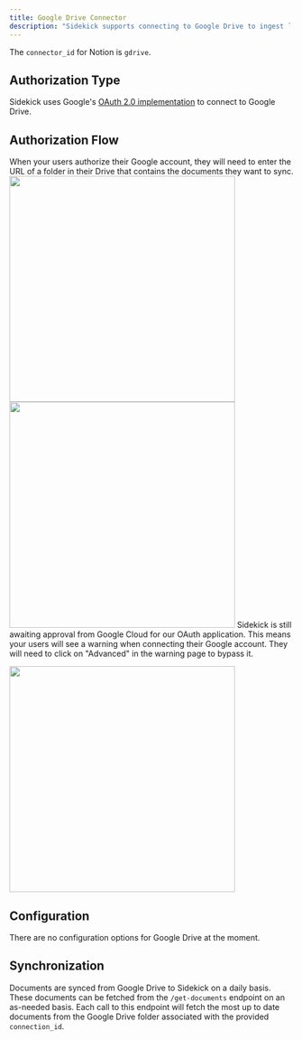 ```yaml
---
title: Google Drive Connector
description: "Sidekick supports connecting to Google Drive to ingest `.doc`, `.docx` and `.pdf` files from a single folder in Google Drive."
---
```


The `connector_id` for Notion is `gdrive`.

## Authorization Type
Sidekick uses Google's [OAuth 2.0 implementation](https://developers.google.com/identity/openid-connect/openid-connect) to connect to Google Drive.

## Authorization Flow
When your users authorize their Google account, they will need to enter the URL of a folder in their Drive that contains the documents they want to sync.
<Accordion title="Show screenshots">
<img width="400" src="https://github.com/ai-sidekick/docs/assets/14931371/b39adf9d-f8b8-4473-89c3-bdc6b73fea4a" />
<img width="400" src="https://github.com/ai-sidekick/docs/assets/14931371/df12972f-0d5c-44b3-b21a-e3a4e6100cc4" />
</Accordion>
<Note>Sidekick is still awaiting approval from Google Cloud for our OAuth application. This means your users will see a warning when connecting their Google account. 
They will need to click on "Advanced" in the warning page to bypass it.</Note>
<Frame>
<img width="400" src="https://github.com/ai-sidekick/docs/assets/14931371/54edad5a-bcd2-4b4d-a77e-f949422ed0f4" />
</Frame>

## Configuration

There are no configuration options for Google Drive at the moment.

## Synchronization
Documents are synced from Google Drive to Sidekick on a daily basis. These documents can be fetched from the `/get-documents` endpoint on an as-needed basis. Each call to this endpoint will fetch the most up to date documents from the Google Drive folder associated with the provided `connection_id`. 
